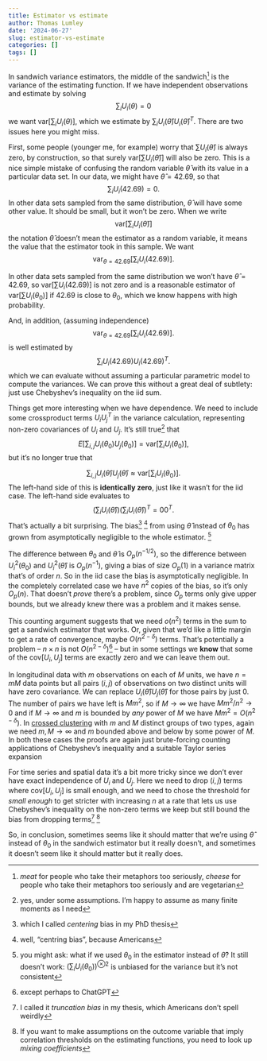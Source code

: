 ```yaml
---
title: Estimator vs estimate
author: Thomas Lumley
date: '2024-06-27'
slug: estimator-vs-estimate
categories: []
tags: []
---
```


In sandwich variance estimators, the middle of the sandwich^[*meat* for people who take their metaphors too seriously, *cheese* for people who take their metaphors too seriously and are vegetarian] is the variance of the estimating function.  If we have independent observations and estimate by solving
$$\sum_i U_i(\theta)=0$$
we want $\mathrm{var}[\sum_i U_i(\theta)]$, which we estimate by $\sum_i U_i(\hat\theta)U_i(\hat\theta)^T$.  There are two issues here you might miss.

First, some people (younger me, for example) worry that $\sum U_i(\hat\theta)$ is always zero, by construction, so that surely $\mathrm{var}\left[\sum U_i(\hat\theta)\right]$ will also be zero.  This is a nice simple mistake of confusing the random variable $\hat\theta$ with its value in a particular data set. In our data, we might have $\hat\theta=42.69$, so that 
$$\sum_i U_i(42.69)=0.$$
In other data sets sampled from the same distribution, $\hat\theta$ will have some other value. It should be small, but it won't be zero. When we write 
$$\mathrm{var}\left[\sum_i U_i(\hat\theta)\right]$$
the notation $\hat\theta$ doesn't mean the estimator as a random variable, it means the value that the estimator took in this sample. We want
$$\mathrm{var}_{\theta=42.69}\left[\sum_i U_i(42.69)\right].$$



In other data sets sampled from the same distribution we won't have $\hat\theta=42.69$, so $\mathrm{var}\left[\sum U_i(42.69)\right]$ is not zero and is a reasonable estimator of $\mathrm{var}\left[\sum U_i(\theta_0)\right]$ if 42.69 is close to $\theta_0$, which we know happens with high probability.

And, in addition, (assuming independence)
$$\mathrm{var}_{\theta=42.69}\left[\sum_i U_i(42.69)\right].$$
is well estimated by 
$$\sum_{i} U_i(42.69)U_i(42.69)^T.$$
which we can evaluate without assuming a particular parametric model to compute the variances. We can prove this without a great deal of subtlety: just use Chebyshev's inequality on the iid sum. 

Things get more interesting when we have dependence. We need to include some crossproduct terms $U_iU_j^T$ in the variance calculation, representing non-zero covariances of $U_i$ and $U_j$. It's still true^[yes, under some assumptions. I'm happy to assume as many finite moments as I need] that
$$E\left[\sum_{i,j} U_i(\theta_0)U_j(\theta_0)\right]=\mathrm{var}\left[\sum_i U_i(\theta_0)\right],$$
but it's no longer true that 

$$\sum_{i,j} U_i(\hat\theta)U_j(\hat\theta)\approx\mathrm{var}\left[\sum_i U_i(\theta_0)\right].$$
The left-hand side of this is **identically zero**, just like it wasn't for the iid case. The left-hand side evaluates to 
$$ \left(\sum_i U_i(\hat\theta)\right)\left(\sum_i U_i(\hat\theta)\right)^T=00^T.$$
That's actually a bit surprising. The bias^[which I called *centering* bias in my PhD thesis] ^[well, "centring bias", because Americans] from using $\hat\theta$ instead of $\theta_0$ has grown from asymptotically negligible to the whole estimator. ^[you might ask: what if we used $\theta_0$ in the estimator instead of $\hat\theta$? It still doesn't work: $\left(\sum_i U_i(\theta_0)\right)^{\otimes 2}$ is unbiased for the variance but it's not consistent]

The difference between $\theta_0$ and $\hat\theta$ is $O_p(n^{-1/2})$, so the difference between $U_i^2(\theta_0)$ and $U_i^2(\hat\theta)$ is $O_p(n^{-1})$, giving a bias of size $O_p(1)$ in a variance matrix that's of order $n$. So in the iid case the bias is asymptotically negligible.  In the completely correlated case we have $n^2$ copies of the bias, so it's only $O_p(n)$. That doesn't *prove* there's a problem, since $O_p$ terms only give upper bounds, but we already knew there was a problem and it makes sense.

This counting argument suggests that we need $o(n^2)$ terms in the sum to get a sandwich estimator that works. Or, given that we'd like a little margin to get a rate of convergence, maybe $O(n^{2-\delta})$ terms. That's potentially a problem -- $n\times n$ is not $O(n^{2-\delta})$^[except perhaps to ChatGPT] -- but in some settings we **know** that some of the $\mathrm{cov}[U_i,U_j]$ terms are exactly zero and we can leave them out.

In longitudinal data with $m$ observations on each of $M$ units, we have $n=mM$ data points but all pairs $(i,j)$ of observations on two distinct units will have zero covariance. We can replace $U_i(\hat\theta)U_j(\hat\theta)$ for those pairs by just 0. The number of pairs we have left is $Mm^2$, so if $M\to\infty$ we have $Mm^2/n^2\to 0$ and if $M\to\infty$ and $m$ is bounded by *any* power of $M$ we have $Mm^2=O(n^{2-\delta})$. In [crossed clustering](https://notstatschat.rbind.io/2021/09/18/crossed-clustering-and-parallel-invention/) with $m$ and $M$ distinct groups of two types, again we need $m,M\to\infty$ and $m$ bounded above and below by some power of $M$. In both these cases the proofs are again just brute-forcing counting applications of Chebyshev's inequality and a suitable Taylor series expansion

For time series and spatial data it's a bit more tricky since we don't ever have exact independence of $U_i$ and $U_j$. Here we need to drop  $(i,j)$ terms where $\mathrm{cov}[U_i,U_j]$ is small enough, and we need to chose the threshold for *small enough* to get stricter with increasing $n$ at a rate that lets us use Chebyshev's inequality on the non-zero terms we keep but still bound the bias from dropping terms^[I called it *truncation bias* in my thesis, which Americans don't spell weirdly] ^[If you want to make assumptions on the outcome variable that imply correlation thresholds on the estimating functions, you need to look up *mixing coefficients*]

So, in conclusion, sometimes seems like it should matter that we're using $\hat\theta$ instead of $\theta_0$ in the sandwich estimator but it really doesn't, and sometimes it doesn't seem like it should matter but it really does.  

